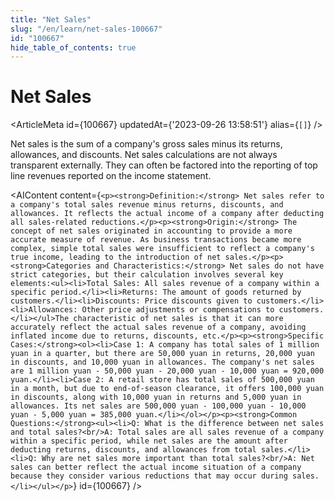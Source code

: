 ```yaml
---
title: "Net Sales"
slug: "/en/learn/net-sales-100667"
id: "100667"
hide_table_of_contents: true
---
```



# Net Sales

<ArticleMeta id={100667} updatedAt={'2023-09-26 13:58:51'} alias={`[]`} />
<div className='border-solid border-b border-t-0 my-4 border-[var(--ifm-color-gray-300)]' />

Net sales is the sum of a company's gross sales minus its returns, allowances, and discounts. Net sales calculations are not always transparent externally. They can often be factored into the reporting of top line revenues reported on the income statement.

<AIContent content={`<p><strong>Definition:</strong> Net sales refer to a company's total sales revenue minus returns, discounts, and allowances. It reflects the actual income of a company after deducting all sales-related reductions.</p><p><strong>Origin:</strong> The concept of net sales originated in accounting to provide a more accurate measure of revenue. As business transactions became more complex, simple total sales were insufficient to reflect a company's true income, leading to the introduction of net sales.</p><p><strong>Categories and Characteristics:</strong> Net sales do not have strict categories, but their calculation involves several key elements:<ul><li>Total Sales: All sales revenue of a company within a specific period.</li><li>Returns: The amount of goods returned by customers.</li><li>Discounts: Price discounts given to customers.</li><li>Allowances: Other price adjustments or compensations to customers.</li></ul>The characteristic of net sales is that it can more accurately reflect the actual sales revenue of a company, avoiding inflated income due to returns, discounts, etc.</p><p><strong>Specific Cases:</strong><ol><li>Case 1: A company has total sales of 1 million yuan in a quarter, but there are 50,000 yuan in returns, 20,000 yuan in discounts, and 10,000 yuan in allowances. The company's net sales are 1 million yuan - 50,000 yuan - 20,000 yuan - 10,000 yuan = 920,000 yuan.</li><li>Case 2: A retail store has total sales of 500,000 yuan in a month, but due to end-of-season clearance, it offers 100,000 yuan in discounts, along with 10,000 yuan in returns and 5,000 yuan in allowances. Its net sales are 500,000 yuan - 100,000 yuan - 10,000 yuan - 5,000 yuan = 385,000 yuan.</li></ol></p><p><strong>Common Questions:</strong><ul><li>Q: What is the difference between net sales and total sales?<br/>A: Total sales are all sales revenue of a company within a specific period, while net sales are the amount after deducting returns, discounts, and allowances from total sales.</li><li>Q: Why are net sales more important than total sales?<br/>A: Net sales can better reflect the actual income situation of a company because they consider various reductions that may occur during sales.</li></ul></p>`} id={100667} />
